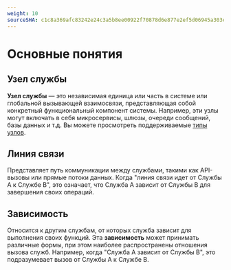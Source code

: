 ```yaml
---
weight: 10
sourceSHA: c1c8a369afc83242e24c3a5b8ee00922f70878d6e877e2ef5d06945a303eb4c1
---
```


# Основные понятия

## Узел службы

**Узел службы** — это независимая единица или часть в системе или глобальной вызывающей взаимосвязи, представляющая собой конкретный функциональный компонент системы. Например, эти узлы могут включать в себя микросервисы, шлюзы, очереди сообщений, базы данных и т.д. Вы можете просмотреть поддерживаемые [типы узлов](./insight_node_types.mdx).

## Линия связи

Представляет путь коммуникации между службами, такими как API-вызовы или прямые потоки данных. Когда "линия связи идет от Службы A к Службе B", это означает, что Служба A зависит от Службы B для завершения своих операций.

## Зависимость

Относится к другим службам, от которых служба зависит для выполнения своих функций. Эта **зависимость** может принимать различные формы, при этом наиболее распространены отношения вызова служб. Например, когда "Служба A зависит от Службы B", это подразумевает вызов от Службы A к Службе B.
